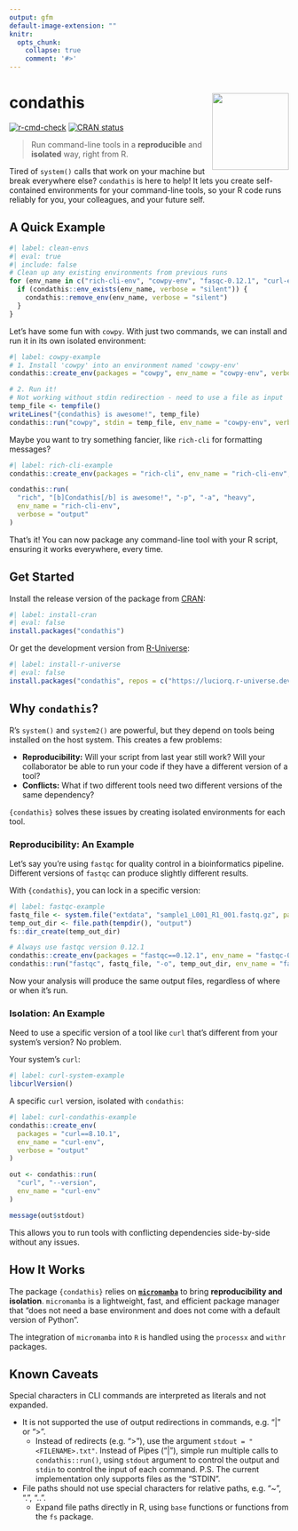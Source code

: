 ```yaml
---
output: gfm
default-image-extension: ""
knitr:
  opts_chunk:
    collapse: true
    comment: '#>'
---
```


# condathis <img src="man/figures/logo.png" align="right" height="138" alt="" />

<!-- badges: start -->
[![r-cmd-check](https://github.com/luciorq/condathis/actions/workflows/r-cmd-check.yaml/badge.svg)](https://github.com/luciorq/condathis/actions/workflows/r-cmd-check.yaml)
[![CRAN status](https://www.r-pkg.org/badges/version/condathis)](https://CRAN.R-project.org/package=condathis)
<!-- badges: end -->

> Run command-line tools in a **reproducible** and **isolated** way, right from R.

Tired of `system()` calls that work on your machine but break everywhere else?
`condathis` is here to help!
It lets you create self-contained environments for your command-line tools,
so your R code runs reliably for you, your colleagues, and your future self.

## A Quick Example

```r
#| label: clean-envs
#| eval: true
#| include: false
# Clean up any existing environments from previous runs
for (env_name in c("rich-cli-env", "cowpy-env", "fasqc-0.12.1", "curl-env")) {
  if (condathis::env_exists(env_name, verbose = "silent")) {
    condathis::remove_env(env_name, verbose = "silent")
  }
}
```

Let's have some fun with `cowpy`.
With just two commands, we can install and run it in its own isolated environment:

```r
#| label: cowpy-example
# 1. Install 'cowpy' into an environment named 'cowpy-env'
condathis::create_env(packages = "cowpy", env_name = "cowpy-env", verbose = "output")

# 2. Run it!
# Not working without stdin redirection - need to use a file as input
temp_file <- tempfile()
writeLines("{condathis} is awesome!", temp_file)
condathis::run("cowpy", stdin = temp_file, env_name = "cowpy-env", verbose = "output")
```

Maybe you want to try something fancier, like `rich-cli` for formatting messages?

```r
#| label: rich-cli-example
condathis::create_env(packages = "rich-cli", env_name = "rich-cli-env", verbose = "output")

condathis::run(
  "rich", "[b]Condathis[/b] is awesome!", "-p", "-a", "heavy",
  env_name = "rich-cli-env",
  verbose = "output"
)
```

That's it!
You can now package any command-line tool with your R script,
ensuring it works everywhere, every time.

## Get Started

Install the release version of the package from [CRAN](https://cran.r-project.org/package=condathis):

```r
#| label: install-cran
#| eval: false
install.packages("condathis")
```

Or get the development version from [R-Universe](https://luciorq.r-universe.dev/condathis):

```r
#| label: install-r-universe
#| eval: false
install.packages("condathis", repos = c("https://luciorq.r-universe.dev", getOption("repos")))
```

## Why `condathis`?

R's `system()` and `system2()` are powerful, but they depend on tools being
installed on the host system.
This creates a few problems:

* **Reproducibility:** Will your script from last year still work? Will your
  collaborator be able to run your code if they have a different version of a tool?
* **Conflicts:** What if two different tools need two different versions of the
  same dependency?

`{condathis}` solves these issues by creating isolated environments for each tool.

### Reproducibility: An Example

Let's say you're using `fastqc` for quality control in a bioinformatics pipeline.
Different versions of `fastqc` can produce slightly different results.

With `{condathis}`, you can lock in a specific version:

```r
#| label: fastqc-example
fastq_file <- system.file("extdata", "sample1_L001_R1_001.fastq.gz", package = "condathis")
temp_out_dir <- file.path(tempdir(), "output")
fs::dir_create(temp_out_dir)

# Always use fastqc version 0.12.1
condathis::create_env(packages = "fastqc==0.12.1", env_name = "fastqc-0.12.1")
condathis::run("fastqc", fastq_file, "-o", temp_out_dir, env_name = "fastqc-0.12.1")
```

Now your analysis will produce the same output files,
regardless of where or when it's run.

### Isolation: An Example

Need to use a specific version of a tool like `curl` that's different from your
system's version? No problem.

Your system's `curl`:

```r
#| label: curl-system-example
libcurlVersion()
```

A specific `curl` version, isolated with `condathis`:

```r
#| label: curl-condathis-example
condathis::create_env(
  packages = "curl==8.10.1",
  env_name = "curl-env",
  verbose = "output"
)

out <- condathis::run(
  "curl", "--version",
  env_name = "curl-env"
)

message(out$stdout)
```

This allows you to run tools with conflicting dependencies side-by-side without any issues.

## How It Works

The package `{condathis}` relies on [**`micromamba`**](https://mamba.readthedocs.io/en/latest/user_guide/micromamba.html) to bring **reproducibility and isolation**.
`micromamba` is a lightweight, fast, and efficient package manager that
"does not need a base environment and does not come with a default version of Python".

The integration of `micromamba` into `R` is handled using the `processx` and `withr` packages.

## Known Caveats

Special characters in CLI commands are interpreted as literals and not expanded.

* It is not supported the use of output redirections in commands, e.g. "|" or ">".
  * Instead of redirects (e.g. ">"), use the argument `stdout = "<FILENAME>.txt"`.
    Instead of Pipes ("|"), simple run multiple calls to `condathis::run()`,
    using `stdout` argument to control the output and `stdin` to control the input of each command.
    P.S. The current implementation only supports files as the "STDIN".
* File paths should not use special characters for relative paths, e.g. "~", ".", "..".
  * Expand file paths directly in R, using `base` functions
    or functions from the `fs` package.
